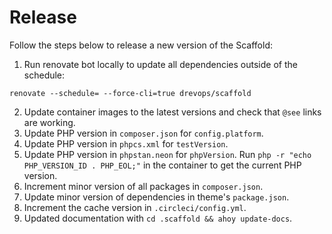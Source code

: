# Release

Follow the steps below to release a new version of the Scaffold:

1. Run renovate bot locally to update all dependencies outside of the schedule:
```
renovate --schedule= --force-cli=true drevops/scaffold
```
2. Update container images to the latest versions and check that `@see` links are working.
3. Update PHP version in `composer.json` for `config.platform`.
4. Update PHP version in `phpcs.xml` for `testVersion`.
5. Update PHP version in `phpstan.neon` for `phpVersion`. Run `php -r "echo PHP_VERSION_ID . PHP_EOL;"` in the container to get the current PHP version.
6. Increment minor version of all packages in `composer.json`.
7. Update minor version of dependencies in theme's `package.json`.
8. Increment the cache version in `.circleci/config.yml`.
9. Updated documentation with `cd .scaffold && ahoy update-docs`.
